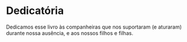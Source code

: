 # Dedicatória {-}

Dedicamos esse livro às companheiras que nos suportaram (e aturaram) durante nossa ausência, e aos nossos filhos e filhas.
